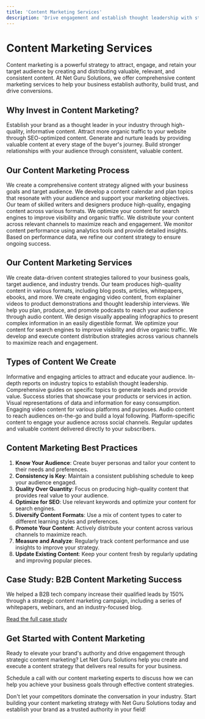 ```yaml
---
title: 'Content Marketing Services'
description: 'Drive engagement and establish thought leadership with strategic content marketing from Net Guru Solutions'
---
```


# Content Marketing Services

Content marketing is a powerful strategy to attract, engage, and retain your target audience by creating and distributing valuable, relevant, and consistent content. At Net Guru Solutions, we offer comprehensive content marketing services to help your business establish authority, build trust, and drive conversions.

## Why Invest in Content Marketing?

<CardGroup cols={2}>
  <Card title="Brand Authority" icon="crown">
    Establish your brand as a thought leader in your industry through high-quality, informative content.
  </Card>
  <Card title="Organic Traffic" icon="chart-line">
    Attract more organic traffic to your website through SEO-optimized content.
  </Card>
  <Card title="Lead Generation" icon="user-plus">
    Generate and nurture leads by providing valuable content at every stage of the buyer's journey.
  </Card>
  <Card title="Customer Engagement" icon="comments">
    Build stronger relationships with your audience through consistent, valuable content.
  </Card>
</CardGroup>

## Our Content Marketing Process

<Steps>
  <Step title="Strategy Development">
    We create a comprehensive content strategy aligned with your business goals and target audience.
  </Step>
  <Step title="Content Planning">
    We develop a content calendar and plan topics that resonate with your audience and support your marketing objectives.
  </Step>
  <Step title="Content Creation">
    Our team of skilled writers and designers produce high-quality, engaging content across various formats.
  </Step>
  <Step title="SEO Optimization">
    We optimize your content for search engines to improve visibility and organic traffic.
  </Step>
  <Step title="Content Distribution">
    We distribute your content across relevant channels to maximize reach and engagement.
  </Step>
  <Step title="Performance Tracking">
    We monitor content performance using analytics tools and provide detailed insights.
  </Step>
  <Step title="Continuous Improvement">
    Based on performance data, we refine our content strategy to ensure ongoing success.
  </Step>
</Steps>

## Our Content Marketing Services

<AccordionGroup>
  <Accordion icon="lightbulb" title="Content Strategy Development">
    We create data-driven content strategies tailored to your business goals, target audience, and industry trends.
  </Accordion>
  <Accordion icon="pen-fancy" title="Content Creation">
    Our team produces high-quality content in various formats, including blog posts, articles, whitepapers, ebooks, and more.
  </Accordion>
  <Accordion icon="video" title="Video Content Production">
    We create engaging video content, from explainer videos to product demonstrations and thought leadership interviews.
  </Accordion>
  <Accordion icon="podcast" title="Podcast Production">
    We help you plan, produce, and promote podcasts to reach your audience through audio content.
  </Accordion>
  <Accordion icon="chart-simple" title="Infographic Design">
    We design visually appealing infographics to present complex information in an easily digestible format.
  </Accordion>
  <Accordion icon="magnifying-glass" title="SEO Content Optimization">
    We optimize your content for search engines to improve visibility and drive organic traffic.
  </Accordion>
  <Accordion icon="share-nodes" title="Content Distribution">
    We develop and execute content distribution strategies across various channels to maximize reach and engagement.
  </Accordion>
</AccordionGroup>

## Types of Content We Create

<CardGroup cols={3}>
  <Card title="Blog Posts" icon="blog">
    Informative and engaging articles to attract and educate your audience.
  </Card>
  <Card title="Whitepapers" icon="file-lines">
    In-depth reports on industry topics to establish thought leadership.
  </Card>
  <Card title="Ebooks" icon="book">
    Comprehensive guides on specific topics to generate leads and provide value.
  </Card>
  <Card title="Case Studies" icon="magnifying-glass-chart">
    Success stories that showcase your products or services in action.
  </Card>
  <Card title="Infographics" icon="chart-pie">
    Visual representations of data and information for easy consumption.
  </Card>
  <Card title="Videos" icon="video">
    Engaging video content for various platforms and purposes.
  </Card>
  <Card title="Podcasts" icon="podcast">
    Audio content to reach audiences on-the-go and build a loyal following.
  </Card>
  <Card title="Social Media Posts" icon="share-nodes">
    Platform-specific content to engage your audience across social channels.
  </Card>
  <Card title="Email Newsletters" icon="envelope">
    Regular updates and valuable content delivered directly to your subscribers.
  </Card>
</CardGroup>

## Content Marketing Best Practices

1. **Know Your Audience**: Create buyer personas and tailor your content to their needs and preferences.
2. **Consistency is Key**: Maintain a consistent publishing schedule to keep your audience engaged.
3. **Quality Over Quantity**: Focus on producing high-quality content that provides real value to your audience.
4. **Optimize for SEO**: Use relevant keywords and optimize your content for search engines.
5. **Diversify Content Formats**: Use a mix of content types to cater to different learning styles and preferences.
6. **Promote Your Content**: Actively distribute your content across various channels to maximize reach.
7. **Measure and Analyze**: Regularly track content performance and use insights to improve your strategy.
8. **Update Existing Content**: Keep your content fresh by regularly updating and improving popular pieces.

## Case Study: B2B Content Marketing Success

<Card title="Tech Company's Lead Generation Boost" icon="rocket">
  We helped a B2B tech company increase their qualified leads by 150% through a strategic content marketing campaign, including a series of whitepapers, webinars, and an industry-focused blog.
  
  [Read the full case study](/case-studies/b2b-content-marketing-success)
</Card>

## Get Started with Content Marketing

Ready to elevate your brand's authority and drive engagement through strategic content marketing? Let Net Guru Solutions help you create and execute a content strategy that delivers real results for your business.

<Card title="Book a Content Marketing Consultation" icon="calendar" href="/contact">
  Schedule a call with our content marketing experts to discuss how we can help you achieve your business goals through effective content strategies.
</Card>

Don't let your competitors dominate the conversation in your industry. Start building your content marketing strategy with Net Guru Solutions today and establish your brand as a trusted authority in your field!
